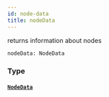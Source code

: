 ```yaml
---
id: node-data
title: nodeData
---
```



returns information about nodes

```graphql
nodeData: NodeData
```


### Type

#### [`NodeData`](/docs/testnet/graphql/objects/node-data) 






